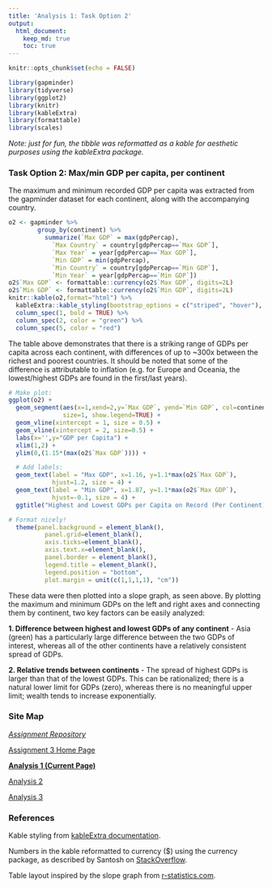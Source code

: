 ```yaml
---
title: 'Analysis 1: Task Option 2'
output: 
  html_document:
    keep_md: true
    toc: true
---
```


```r
knitr::opts_chunk$set(echo = FALSE)
```

```r
library(gapminder)
library(tidyverse)
library(ggplot2)
library(knitr)
library(kableExtra)
library(formattable)
library(scales)
```

*Note: just for fun, the tibble was reformatted as a kable for aesthetic purposes using the kableExtra package.*

### Task Option 2: Max/min GDP per capita, per continent

The maximum and minimum recorded GDP per capita was extracted from the gapminder dataset for each continent, along with the accompanying country.

```r
o2 <- gapminder %>% 
        group_by(continent) %>% 
          summarize(`Max GDP` = max(gdpPercap),
            `Max Country` = country[gdpPercap==`Max GDP`],
            `Max Year` = year[gdpPercap==`Max GDP`],
            `Min GDP` = min(gdpPercap),
            `Min Country` = country[gdpPercap==`Min GDP`],
            `Min Year` = year[gdpPercap==`Min GDP`])
o2$`Max GDP` <- formattable::currency(o2$`Max GDP`, digits=2L)
o2$`Min GDP` <- formattable::currency(o2$`Min GDP`, digits=2L)
knitr::kable(o2,format="html") %>% 
  kableExtra::kable_styling(bootstrap_options = c("striped", "hover"), full_width = F) %>% 
  column_spec(1, bold = TRUE) %>% 
  column_spec(2, color = "green") %>% 
  column_spec(5, color = "red")
```

 The table above demonstrates that there is a striking range of GDPs per capita across each continent, with differences of up to ~300x between the richest and poorest countries. It should be noted that some of the difference is attributable to inflation (e.g. for Europe and Oceania, the lowest/highest GDPs are found in the first/last years).
 
```r
# Make plot:
ggplot(o2) +
  geom_segment(aes(x=1,xend=2,y=`Max GDP`, yend=`Min GDP`, col=continent),
               size=1, show.legend=TRUE) +
  geom_vline(xintercept = 1, size = 0.5) +
  geom_vline(xintercept = 2, size=0.5) +
  labs(x='',y="GDP per Capita") +
  xlim(1,2) +
  ylim(0,(1.15*(max(o2$`Max GDP`)))) +

  # Add labels:
  geom_text(label = "Max GDP", x=1.16, y=1.1*max(o2$`Max GDP`), 
            hjust=1.2, size = 4) +
  geom_text(label = "Min GDP", x=1.87, y=1.1*max(o2$`Max GDP`), 
            hjust=-0.1, size = 4) +
  ggtitle("Highest and Lowest GDPs per Capita on Record (Per Continent)") +

# Format nicely!
  theme(panel.background = element_blank(),
          panel.grid=element_blank(),
          axis.ticks=element_blank(),
          axis.text.x=element_blank(),
          panel.border = element_blank(),
          legend.title = element_blank(),
          legend.position = "bottom",
          plot.margin = unit(c(1,1,1,1), "cm"))
```

These data were then plotted into a slope graph, as seen above. By plotting the maximum and minimum GDPs on the left and right axes and connecting them by continent, two key factors can be easily analyzed: 

**1. Difference between highest and lowest GDPs of any continent** - Asia (green) has a particularly large difference between the two GDPs of interest, whereas all of the other continents have a relatively consistent spread of GDPs.

**2. Relative trends between continents** - The spread of highest GDPs is larger than that of the lowest GDPs. This can be rationalized; there is a natural lower limit for GDPs (zero), whereas there is no meaningful upper limit; wealth tends to increase exponentially.


### Site Map

*[Assignment Repository](https://armetcal.github.io/html_hw)*

[Assignment 3 Home Page](https://armetcal.github.io/html_hw/hw03)

**[Analysis 1 (Current Page)](https://armetcal.github.io/html_hw/hw03/hw03.html)**

[Analysis 2](https://armetcal.github.io/html_hw/hw03/hw03_2.html)

[Analysis 3](https://armetcal.github.io/html_hw/hw03/hw03_3.html)


### References

Kable styling from [kableExtra documentation](https://haozhu233.github.io/kableExtra/awesome_table_in_html.html).

Numbers in the kable reformatted to currency ($) using the currency package, as described by Santosh on [StackOverflow](https://stackoverflow.com/questions/47664055/r-displaying-numbers-as-currency-in-knitrkable).
 
Table layout inspired by the slope graph from [r-statistics.com](http://r-statistics.co/Top50-Ggplot2-Visualizations-MasterList-R-Code.html#Animated%20Bubble%20Plot).